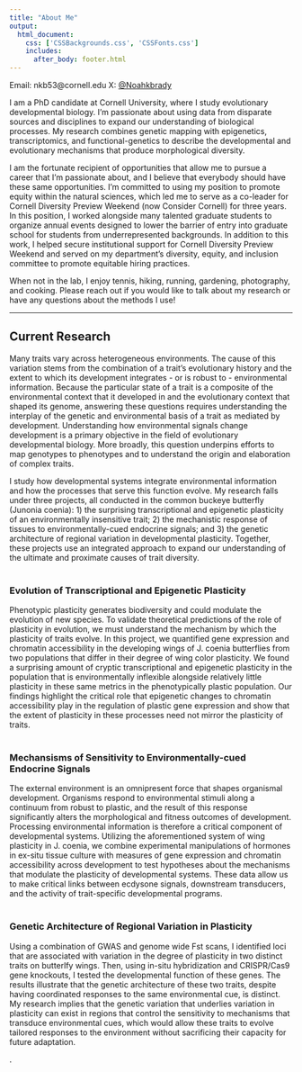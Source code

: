 ```yaml
---
title: "About Me"
output: 
  html_document:
    css: ['CSSBackgrounds.css', 'CSSFonts.css']
    includes:
      after_body: footer.html
---
```


<!-- This adds my photo, floating to the left of the text and with 10 pixels of padding around it. margin-top moves the image down by 50px.  -->

<script>
   $(document).ready(function() {
     $head = $('#header');
     $head.prepend('<img src=\"DSC_2362.JPG\" style=\"float: right;width: 400px;padding: 10px; margin-top: 50px\"/>')
   });
</script>

<left> Email: nkb53@cornell.edu X: [@Noahkbrady](https://twitter.com/Noahkbrady) </left>
<br>

I am a PhD candidate at Cornell University, where I study evolutionary developmental biology. I’m passionate about using data from disparate sources and disciplines to expand our understanding of biological processes. My research combines genetic mapping with epigenetics, transcriptomics, and functional-genetics to describe the developmental and evolutionary mechanisms that produce morphological diversity.

I am the fortunate recipient of opportunities that allow me to pursue a career that I’m passionate about, and I believe that everybody should have these same opportunities. I’m committed to using my position to promote equity within the natural sciences, which led me to serve as a co-leader for Cornell Diversity Preview Weekend (now Consider Cornell) for three years. In this position, I worked alongside many talented graduate students to organize annual events designed to lower the barrier of entry into graduate school for students from underrepresented backgrounds. In addition to this work, I helped secure institutional support for Cornell Diversity Preview Weekend and served on my department’s diversity, equity, and inclusion committee to promote equitable hiring practices. 

When not in the lab, I enjoy tennis, hiking, running, gardening, photography, and cooking. Please reach out if you would like to talk about my research or have any questions about the methods I use! 

---

## Current Research
Many traits vary across heterogeneous environments. The cause of this variation stems from the combination of a trait's evolutionary history and the extent to which its development integrates - or is robust to - environmental information. Because the particular state of a trait is a composite of the environmental context that it developed in and the evolutionary context that shaped its genome, answering these questions requires understanding the interplay of the genetic and environmental basis of a trait as mediated by development. Understanding how environmental signals change development is a primary objective in the field of evolutionary developmental biology. More broadly, this question underpins efforts to map genotypes to phenotypes and to understand the origin and elaboration of complex traits.

I study how developmental systems integrate environmental information and how the processes that serve this function evolve. My research falls under three projects, all conducted in the common buckeye butterfly (Junonia coenia): 1) the surprising transcriptional and epigenetic plasticity of an environmentally insensitive trait; 2) the mechanistic response of tissues to environmentally-cued endocrine signals; and 3) the genetic architecture of regional variation in developmental plasticity. Together, these projects use an integrated approach to expand our understanding of the ultimate and proximate causes of trait diversity.
<br>
<br>

### Evolution of Transcriptional and Epigenetic Plasticity
Phenotypic plasticity generates biodiversity and could modulate the evolution of new species. To validate theoretical predictions of the role of plasticity in evolution, we must understand the mechanism by which the plasticity of traits evolve. In this project, we quantified gene expression and chromatin accessibility in the developing wings of J. coenia butterflies from two populations that differ in their degree of wing color plasticity. We found a surprising amount of cryptic transcriptional and epigenetic plasticity in the population that is environmentally inflexible alongside relatively little plasticity in these same metrics in the phenotypically plastic population. Our findings highlight the critical role that epigenetic changes to chromatin accessibility play in the regulation of plastic gene expression and show that the extent of plasticity in these processes need not mirror the plasticity of traits. 
<br>
<br>

### Mechansisms of Sensitivity to Environmentally-cued Endocrine Signals 
The external environment is an omnipresent force that shapes organismal development. Organisms respond to environmental stimuli along a continuum from robust to plastic, and the result of this response significantly alters the morphological and fitness outcomes of development. Processing environmental information is therefore a critical component of developmental systems. Utilizing the aforementioned system of wing plasticity in J. coenia, we combine experimental manipulations of hormones in ex-situ tissue culture with measures of gene expression and chromatin accessibility across development to test hypotheses about the mechanisms that modulate the plasticity of developmental systems. These data allow us to make critical links between ecdysone signals, downstream transducers, and the activity of trait-specific developmental programs. 
<br>
<br>

### Genetic Architecture of Regional Variation in Plasticity 
Using a combination of GWAS and genome wide Fst scans, I identified loci that are associated with variation in the degree of plasticity in two distinct traits on butterlfy wings. Then, using in-situ hybridization and CRISPR/Cas9 gene knockouts, I tested the developmental function of these genes. The results illustrate that the genetic architecture of these two traits, despite having coordinated responses to the same environmental cue, is distinct. My research implies that the genetic variation that underlies variation in plasticity can exist in regions that control the sensitivity to mechanisms that transduce environmental cues, which would allow these traits to evolve tailored responses to the environment without sacrificing their capacity for future adaptation. 


<span style="color: #000000;">.</span> 

